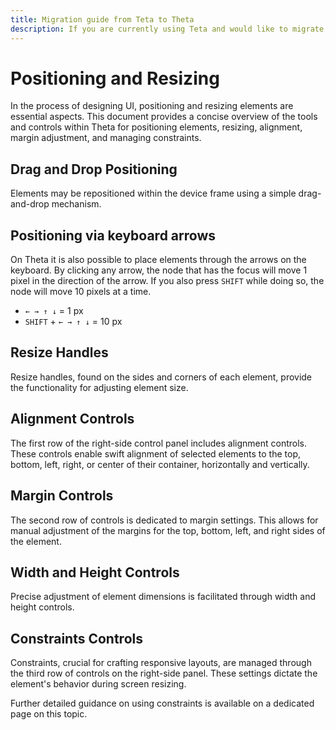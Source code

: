 ```yaml
---
title: Migration guide from Teta to Theta
description: If you are currently using Teta and would like to migrate your data to Theta, we offer a dedicated data migration service to make the      transition as smooth as possible.
---
```


# Positioning and Resizing

In the process of designing UI, positioning and resizing elements are essential aspects. 
This document provides a concise overview of the tools and controls within Theta for positioning elements, resizing, alignment, margin adjustment, and managing constraints.

<YouTube id="6gLcCfMVc_4" />

## Drag and Drop Positioning

Elements may be repositioned within the device frame using a simple drag-and-drop mechanism.

## Positioning via keyboard arrows

On Theta it is also possible to place elements through the arrows on the keyboard. By clicking any arrow, the node that has the focus will move 1 pixel in the direction of the arrow. If you also press `SHIFT` while doing so, the node will move 10 pixels at a time.

- `← → ↑ ↓` = 1 px
- `SHIFT` + `← → ↑ ↓` = 10 px

## Resize Handles

Resize handles, found on the sides and corners of each element, provide the functionality for adjusting element size.

## Alignment Controls

The first row of the right-side control panel includes alignment controls. These controls enable swift alignment of selected elements to the top, bottom, left, right, or center of their container, horizontally and vertically.

## Margin Controls

The second row of controls is dedicated to margin settings. This allows for manual adjustment of the margins for the top, bottom, left, and right sides of the element.

## Width and Height Controls

Precise adjustment of element dimensions is facilitated through width and height controls.

## Constraints Controls

Constraints, crucial for crafting responsive layouts, are managed through the third row of controls on the right-side panel. These settings dictate the element's behavior during screen resizing.

Further detailed guidance on using constraints is available on a dedicated page on this topic.
